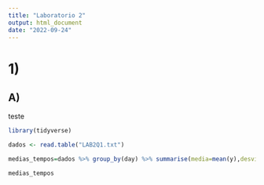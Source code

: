 ```yaml
---
title: "Laboratorio 2"
output: html_document
date: "2022-09-24"
---
```


# 1)

## A)

teste

```r

library(tidyverse)

dados <- read.table("LAB2Q1.txt")

medias_tempos=dados %>% group_by(day) %>% summarise(media=mean(y),desvios=sd(y))#medias e devios

medias_tempos

```

